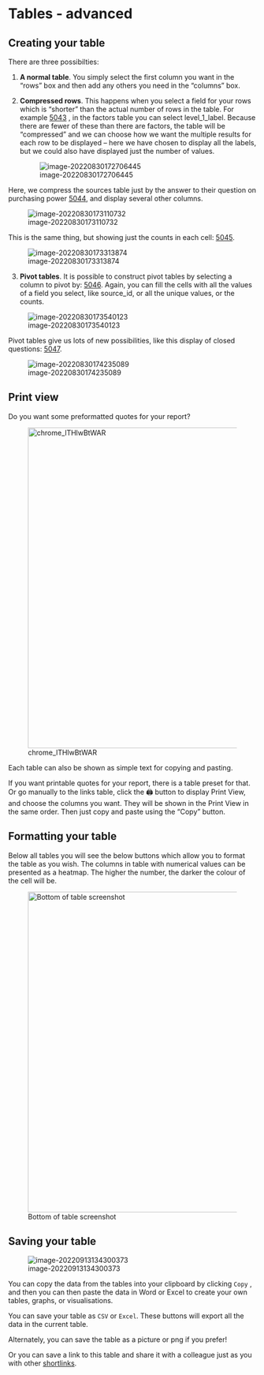 #  Tables - advanced{#xtables-advanced}

## Creating your table

There are three possibilties: 

1. **A normal table**. You simply select the first column you want in the "rows" box and then add any others you need in the "columns" box.

2. **Compressed rows**. This happens when you select a field for your rows which is "shorter" than the actual number of rows in the table. For example [5043](https://causalmap.shinyapps.io/tokyo/?s=5043) , in the factors table you can select level_1_label. Because there are fewer of these than there are factors, the table will be "compressed" and we can choose how we want the multiple results for each row to be displayed -- here we have chosen to display all the labels, but we could also have displayed just the number of values.  

   ![image-20220830172706445](_assets/image-20220830172706445.png)

Here, we compress the sources table just by the answer to their question on purchasing power [5044](https://causalmap.shinyapps.io/tokyo/?s=5044), and display several other columns. 

![image-20220830173110732](_assets/image-20220830173110732.png)

This is the same thing, but showing just the counts in each cell: [5045](https://causalmap.shinyapps.io/tokyo/?s=5045).

![image-20220830173313874](_assets/image-20220830173313874.png)

3. **Pivot tables**. It is possible to construct pivot tables by selecting a column to pivot by: [5046](https://causalmap.shinyapps.io/tokyo/?s=5046). Again, you can fill the cells with all the values of a field you select, like source_id, or all the unique values, or the counts.

![image-20220830173540123](_assets/image-20220830173540123.png)

Pivot tables give us lots of new possibilities, like this display of closed questions: [5047](https://causalmap.shinyapps.io/tokyo/?s=5047). 

![image-20220830174235089](_assets/image-20220830174235089.png)

## Print view{#xprint-view-tables}

Do you want some preformatted quotes for your report?

![chrome_lTHlwBtWAR](_assets/chrome_lTHlwBtWAR.gif){width=650}

Each table can also be shown as simple text for copying and pasting.

If you want printable quotes for your report, there is a table preset for that. Or go manually to the links table, click the 🖨️ button to display Print View, and choose the columns you want. They will be shown in the Print View in the same order. Then just copy and paste using the "Copy" button.

## Formatting your table{#xformatting-your-table}

Below all tables you will see the below buttons which allow you to format the table as you wish. The columns in table with numerical values can be presented as a heatmap. The higher the number, the darker the colour of the cell will be.

![Bottom of table screenshot](_assets/Bottom of table screenshot.jpg){width=650} 

## Saving your table{#xsaving-your-table}



![image-20220913134300373](_assets/image-20220913134300373.png)

You can copy the data from the tables into your clipboard by clicking `Copy` , and then you can then paste the data in Word or Excel to create your own tables, graphs, or visualisations.

You can save your table as `CSV` or `Excel`. These buttons will export all the data in the current table.

Alternately, you can save the table as a picture or png if you prefer!

Or you can save a link to this table and share it with a colleague just as you with other [shortlinks](xsharing_view).
